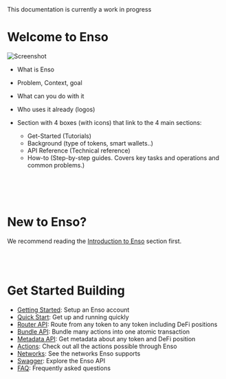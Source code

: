 
<Callout type="info" emoji="ℹ️">
  This documentation is currently a work in progress
</Callout>

# Welcome to Enso

<Image src={image} alt="Screenshot" width={1300} height={500} />


- What is Enso

- Problem, Context, goal

- What can you do with it

- Who uses it already (logos)

- Section with 4 boxes (with icons) that link to the 4 main sections:
  - Get-Started (Tutorials)
  - Background (type of tokens, smart wallets..)
  - API Reference (Technical reference)
  - How-to (Step-by-step guides. Covers key tasks and operations and common problems.)  
<br></br><br></br>

# New to Enso?  
We recommend reading the [Introduction to Enso](../introduction/intro-to-enso.mdx) section first.
<br></br><br></br>

# Get Started Building

- [Getting Started](./introduction/get-started.mdx): Setup an Enso account
- [Quick Start](./introduction/quick-start.mdx): Get up and running quickly
- [Router API](./router-api.mdx): Route from any token to any token including DeFi positions
- [Bundle API](./bundle-api.mdx): Bundle many actions into one atomic transaction
- [Metadata API](./metadata-api.mdx): Get metadata about any token and DeFi position
- [Actions](./background/actions.mdx): Check out all the actions possible through Enso
- [Networks](./background/networks.mdx): See the networks Enso supports
- [Swagger](https://api.enso.finance/api#/): Explore the Enso API
- [FAQ](./background/faq.mdx): Frequently asked questions